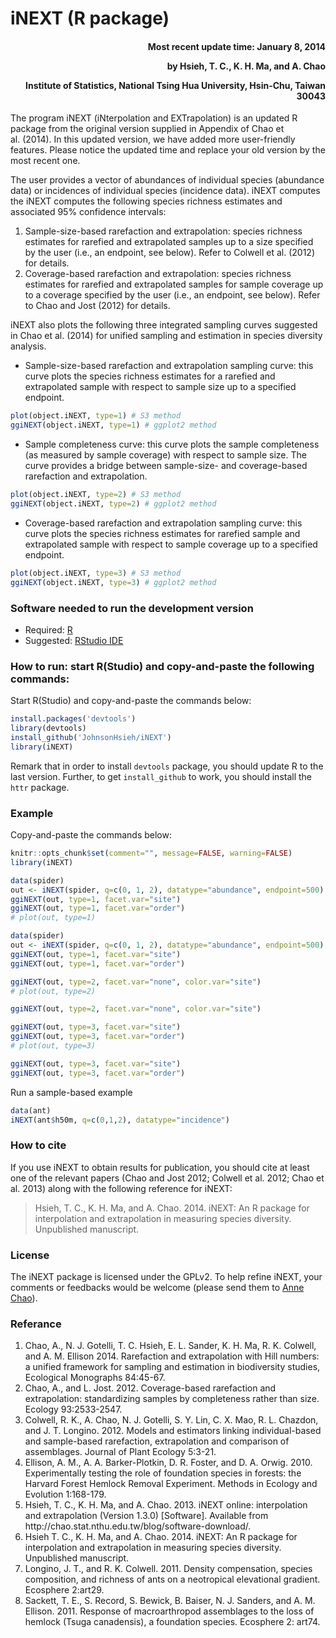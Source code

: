 iNEXT (R package)
=====
<h4 style="text-align: right;">Most recent update time: January 8, 2014    

by Hsieh, T. C., K. H. Ma, and A. Chao    

Institute of Statistics, National Tsing Hua University, Hsin-Chu, Taiwan 30043</h4>


The program iNEXT (iNterpolation and EXTrapolation) is an updated R package from the original version supplied in Appendix of Chao et al. (2014). In this updated version, we have added more user-friendly features. Please notice the updated time and replace your old version by the most recent one.

The user provides a vector of abundances of individual species (abundance data) or incidences of individual species (incidence data). iNEXT computes the iNEXT computes the following species richness estimates and associated 95% confidence intervals:

1. Sample-size-based rarefaction and extrapolation: species richness estimates for rarefied and extrapolated samples up to a size specified by the user (i.e., an endpoint, see below). Refer to Colwell et al. (2012) for details.
2. Coverage-based rarefaction and extrapolation: species richness estimates for rarefied and extrapolated samples for sample coverage up to a coverage specified by the user (i.e., an endpoint, see below). Refer to Chao and Jost (2012) for details.

iNEXT also plots the following three integrated sampling curves suggested in Chao et al. (2014) for unified sampling and estimation in species diversity analysis.

- Sample-size-based rarefaction and extrapolation sampling curve: this curve plots the species richness estimates for a rarefied and extrapolated sample with respect to sample size up to a specified endpoint.
```r
plot(object.iNEXT, type=1) # S3 method
ggiNEXT(object.iNEXT, type=1) # ggplot2 method
```

- Sample completeness curve: this curve plots the sample completeness (as measured by sample coverage) with respect to sample size. The curve provides a bridge between sample-size- and coverage-based rarefaction and extrapolation.
```r
plot(object.iNEXT, type=2) # S3 method
ggiNEXT(object.iNEXT, type=2) # ggplot2 method
```

- Coverage-based rarefaction and extrapolation sampling curve: this curve plots the species richness estimates for rarefied sample and extrapolated sample with respect to sample coverage up to a specified endpoint.

```r
plot(object.iNEXT, type=3) # S3 method
ggiNEXT(object.iNEXT, type=3) # ggplot2 method
```

### Software needed to run the development version

-   Required: [R](http://cran.rstudio.com/)
-   Suggested: [RStudio IDE](http://www.rstudio.com/ide/download/)

### How to run: start R(Studio) and copy-and-paste the following commands:

Start R(Studio) and copy-and-paste the commands below:
```r
install.packages('devtools')
library(devtools)
install_github('JohnsonHsieh/iNEXT')
library(iNEXT)
```


Remark that in order to install `devtools` package, you should update R
to the last version. Further, to get `install_github` to work, you
should install the `httr` package.

### Example

Copy-and-paste the commands below:
```r
knitr::opts_chunk$set(comment="", message=FALSE, warning=FALSE)
library(iNEXT)
```

```r
data(spider)
out <- iNEXT(spider, q=c(0, 1, 2), datatype="abundance", endpoint=500)
ggiNEXT(out, type=1, facet.var="site")
ggiNEXT(out, type=1, facet.var="order")
# plot(out, type=1) 
```
```r
data(spider)
out <- iNEXT(spider, q=c(0, 1, 2), datatype="abundance", endpoint=500)
ggiNEXT(out, type=1, facet.var="site")
ggiNEXT(out, type=1, facet.var="order")
```


```r
ggiNEXT(out, type=2, facet.var="none", color.var="site")
# plot(out, type=2)
```
```r
ggiNEXT(out, type=2, facet.var="none", color.var="site")
```

```r
ggiNEXT(out, type=3, facet.var="site")
ggiNEXT(out, type=3, facet.var="order")
# plot(out, type=3)
```
```r
ggiNEXT(out, type=3, facet.var="site")
ggiNEXT(out, type=3, facet.var="order")

```

Run a sample-based example
```r
data(ant)
iNEXT(ant$h50m, q=c(0,1,2), datatype="incidence") 
```



### How to cite

If you use iNEXT to obtain results for publication, you should cite at least one of the relevant papers (Chao and Jost 2012; Colwell et al. 2012; Chao et al. 2013) along with the following reference for iNEXT:

> Hsieh, T. C., K. H. Ma, and A. Chao. 2014. iNEXT: An R package for interpolation and extrapolation in measuring species diversity. Unpublished manuscript.

### License

The iNEXT package is licensed under the GPLv2. To help refine iNEXT, your comments or feedbacks would be welcome (please send them to [Anne Chao](chao@stat.nthu.edu.tw)).

### Referance

1. Chao, A., N. J. Gotelli, T. C. Hsieh, E. L. Sander, K. H. Ma, R. K. Colwell, and A. M. Ellison 2014. Rarefaction and extrapolation with Hill numbers: a unified framework for sampling and estimation in biodiversity studies, Ecological Monographs 84:45-67.
2. Chao, A., and L. Jost. 2012. Coverage-based rarefaction and extrapolation: standardizing samples by completeness rather than size. Ecology 93:2533-2547.
3. Colwell, R. K., A. Chao, N. J. Gotelli, S. Y. Lin, C. X. Mao, R. L. Chazdon, and J. T. Longino. 2012. Models and estimators linking individual-based and sample-based rarefaction, extrapolation and comparison of assemblages. Journal of Plant Ecology 5:3-21.
4. Ellison, A. M., A. A. Barker-Plotkin, D. R. Foster, and D. A. Orwig. 2010. Experimentally testing the role of foundation species in forests: the Harvard Forest Hemlock Removal Experiment. Methods in Ecology and Evolution 1:168-179.
5. Hsieh, T. C., K. H. Ma, and A. Chao. 2013. iNEXT online: interpolation and extrapolation (Version 1.3.0) [Software]. Available from http://chao.stat.nthu.edu.tw/blog/software-download/.
6. Hsieh T. C., K. H. Ma, and A. Chao. 2014. iNEXT: An R package for interpolation and extrapolation in measuring species diversity. Unpublished manuscript.
7. Longino, J. T., and R. K. Colwell. 2011. Density compensation, species composition, and richness of ants on a neotropical elevational gradient. Ecosphere 2:art29.
8. Sackett, T. E., S. Record, S. Bewick, B. Baiser, N. J. Sanders, and A. M. Ellison. 2011. Response of macroarthropod assemblages to the loss of hemlock (Tsuga canadensis), a foundation species. Ecosphere 2: art74.
